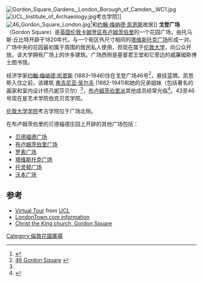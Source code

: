 [[File:Gordon_Square_Gardens,_London_Borough_of_Camden,_WC1.jpg|thumb]]
[[File:UCL_Institute_of_Archaeology.jpg|thumb]]考古学院]]
[[File:46_Gordon_Square_London.jpg|thumb]]<ref name="#1">{{Cite web |url=http://uah.edu/woolf/bloomsbury.html |title=存档副本 |access-date=2014-09-25 |archive-date=2016-03-04 |archive-url=https://web.archive.org/web/20160304035130/http://uah.edu/woolf/bloomsbury.html |dead-url=no }}</ref>和[[约翰·梅纳德·凯恩斯|约翰·梅纳德·凯恩斯]]故居]]
'''戈登广场'''（Gordon Square）是[[英国|英国]][[伦敦|伦敦]][[卡姆登区|卡姆登区]][[布卢姆茨伯里|布卢姆茨伯里]]的一个花园广场，由托马斯·丘比特开辟于1820年代，与一个街区外尺寸相同的[[塔维斯托克广场|塔维斯托克广场]]形成一对。广场中央的花园最初属于周围的居民私人使用，但现在属于[[伦敦大学|伦敦大学]]，向公众开放。该大学拥有广场上的许多建筑。广场西侧是基督君王堂和它旁边的威廉姆斯博士图书馆。

经济学家[[约翰·梅纳德·凯恩斯|约翰·梅纳德·凯恩斯]] (1883–1946)住在戈登广场46号<ref>[http://asms.k12.ar.us/classes/humanities/britlit/97-98/bell/46GORDON.HTM 46 Gordon Square] {{webarchive|url=https://web.archive.org/web/20070930155726/http://asms.k12.ar.us/classes/humanities/britlit/97-98/bell/46GORDON.HTM |date=2007-09-30 }}</ref>，悬挂蓝牌。凯恩斯入住之前，该建筑 [[弗吉尼亚·吴尔夫|弗吉尼亚·吴尔夫]] (1882-1941)和她的兄弟姐妹（包括著名的画家和室内设计师凡妮莎贝尔）<ref name="#1"/>，[[布卢姆茨伯里派|布卢姆茨伯里派]]其他成员经常光临<ref>{{Cite web |url=http://www.thewordtravels.com/bloomsburygroup.html |title=Bloomsbury Group |access-date=2014-09-25 |archive-date=2020-05-04 |archive-url=https://web.archive.org/web/20200504042518/https://www.thewordtravels.com/bloomsburygroup.html |dead-url=yes }}</ref>。43至46号现在是艺术学院伯克贝克学院。

[[伦敦大学学院|伦敦大学学院]]考古学院位于广场北侧。

在布卢姆茨伯里的贝德福德庄园上开辟的其他广场包括：
* [[贝德福德广场|贝德福德广场]]
* [[布卢姆茨伯里广场|布卢姆茨伯里广场]]
* [[罗素广场|罗素广场]]
* [[塔维斯托克广场|塔维斯托克广场]]
* [[托灵顿广场|托灵顿广场]]
* [[沃本广场|沃本广场]]

== 参考 ==
{{reflist}}
{{Commons cat|Gordon Square}}
* [http://www.ucl.ac.uk/admission/access-ucl/virtual-ucl/gordon-square/ Virtual Tour] {{Wayback|url=http://www.ucl.ac.uk/admission/access-ucl/virtual-ucl/gordon-square/ |date=20121022064245 }} from [[University_College_London|UCL]]
* [http://www.londontown.com/LondonStreets/gordon_square_f82.html LondonTown.com information] {{Wayback|url=http://www.londontown.com/LondonStreets/gordon_square_f82.html |date=20200220020632 }}
* [https://web.archive.org/web/20090105234113/http://www.fifparish.com/home/christtheking/ Christ the King church, Gordon Square]
{{coord|51.5243|-0.1309|type:landmark_region:GB-CMD|display=title}}
[[Category:倫敦花園廣場|Category:倫敦花園廣場]]